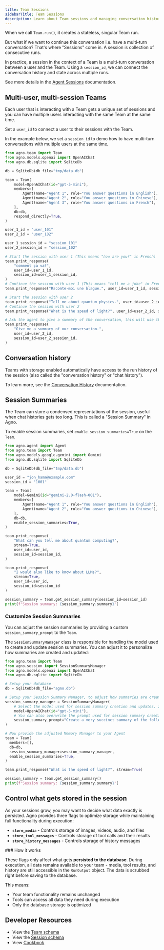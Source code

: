 ```yaml
---
title: Team Sessions
sidebarTitle: Team Sessions
description: Learn about Team sessions and managing conversation history.
---
```


When we call `Team.run()`, it creates a stateless, singular Team run.

But what if we want to continue this conversation i.e. have a multi-turn conversation? That's where "Sessions" come in. A session is collection of consecutive runs.

In practice, a session in the context of a Team is a multi-turn conversation between a user and the Team. Using a `session_id`, we can connect the conversation history and state across multiple runs.

See more details in the [Agent Sessions](/concepts/agents/sessions) documentation.

## Multi-user, multi-session Teams

Each user that is interacting with a Team gets a unique set of sessions and you can have multiple users interacting with the same Team at the same time.

Set a `user_id` to connect a user to their sessions with the Team.

In the example below, we set a `session_id` to demo how to have multi-turn conversations with multiple users at the same time.

  ```python
  from agno.team import Team
  from agno.models.openai import OpenAIChat
  from agno.db.sqlite import SqliteDb

  db = SqliteDb(db_file="tmp/data.db")

  team = Team(
      model=OpenAIChat(id="gpt-5-mini"),
      members=[
          Agent(name="Agent 1", role="You answer questions in English"),
          Agent(name="Agent 2", role="You answer questions in Chinese"),
          Agent(name="Agent 3", role="You answer questions in French"),
      ],
      db=db,
      respond_directly=True,
  )

  user_1_id = "user_101"
  user_2_id = "user_102"

  user_1_session_id = "session_101"
  user_2_session_id = "session_102"

  # Start the session with user 1 (This means "how are you?" in French)
  team.print_response(
      "comment ça va?",
      user_id=user_1_id,
      session_id=user_1_session_id,
  )
  # Continue the session with user 1 (This means "tell me a joke" in French)
  team.print_response("Raconte-moi une blague.", user_id=user_1_id, session_id=user_1_session_id)

  # Start the session with user 2
  team.print_response("Tell me about quantum physics.", user_id=user_2_id, session_id=user_2_session_id)
  # Continue the session with user 2
  team.print_response("What is the speed of light?", user_id=user_2_id, session_id=user_2_session_id)

  # Ask the agent to give a summary of the conversation, this will use the history from the previous messages (but only for user 1)
  team.print_response(
      "Give me a summary of our conversation.",
      user_id=user_2_id,
      session_id=user_2_session_id,
  )
  ```

## Conversation history

Teams with storage enabled automatically have access to the run history of the session (also called the "conversation history" or "chat history").

To learn more, see the [Conversation History](/concepts/teams/chat_history) documentation.

## Session Summaries

The Team can store a condensed representations of the session, useful when chat histories gets too long. This is called a "Session Summary" in Agno.

To enable session summaries, set `enable_session_summaries=True` on the `Team`.

```python
from agno.agent import Agent
from agno.team import Team
from agno.models.google.gemini import Gemini
from agno.db.sqlite import SqliteDb

db = SqliteDb(db_file="tmp/data.db")

user_id = "jon_hamm@example.com"
session_id = "1001"

team = Team(
    model=Gemini(id="gemini-2.0-flash-001"),
    members=[
        Agent(name="Agent 1", role="You answer questions in English"),
        Agent(name="Agent 2", role="You answer questions in Chinese"),
    ],
    db=db,
    enable_session_summaries=True,
)

team.print_response(
    "What can you tell me about quantum computing?",
    stream=True,
    user_id=user_id,
    session_id=session_id,
)

team.print_response(
    "I would also like to know about LLMs?",
    stream=True,
    user_id=user_id,
    session_id=session_id
)

session_summary = team.get_session_summary(session_id=session_id)
print(f"Session summary: {session_summary.summary}")
```


### Customize Session Summaries

You can adjust the session summaries by providing a custom `session_summary_prompt` to the `Team`.

The `SessionSummaryManager` class is responsible for handling the model used to create and update session summaries.
You can adjust it to personalize how summaries are created and updated:

```python
from agno.team import Team
from agno.session import SessionSummaryManager
from agno.models.openai import OpenAIChat
from agno.db.sqlite import SqliteDb

# Setup your database
db = SqliteDb(db_file="agno.db")

# Setup your Session Summary Manager, to adjust how summaries are created
session_summary_manager = SessionSummaryManager(
    # Select the model used for session summary creation and updates. If not specified, the agent's model is used by default.
    model=OpenAIChat(id="gpt-5-mini"),
    # You can also overwrite the prompt used for session summary creation
    session_summary_prompt="Create a very succinct summary of the following conversation:",
)

# Now provide the adjusted Memory Manager to your Agent
team = Team(
  members=[],
  db=db,
  session_summary_manager=session_summary_manager,
  enable_session_summaries=True,
)

team.print_response("What is the speed of light?", stream=True)

session_summary = team.get_session_summary()
print(f"Session summary: {session_summary.summary}")
```


## Control what gets stored in the session

As your sessions grow, you may want to decide what data exactly is persisted. Agno provides three flags to optimize storage while maintaining full functionality during execution:

- **`store_media`** - Controls storage of images, videos, audio, and files
- **`store_tool_messages`** - Controls storage of tool calls and their results  
- **`store_history_messages`** - Controls storage of history messages

<Tip>
### How it works

These flags only affect what gets **persisted to the database**. During execution, all data remains available to your team - media, tool results, and history are still accessible in the `RunOutput` object. The data is scrubbed right before saving to the database.

This means:
- Your team functionality remains unchanged
- Tools can access all data they need during execution
- Only the database storage is optimized
</Tip>



## Developer Resources

- View the [Team schema](/reference/teams/team)
- View the [Session schema](/reference/teams/session)
- View [Cookbook](https://github.com/agno-agi/agno/tree/main/cookbook/teams/session/)
